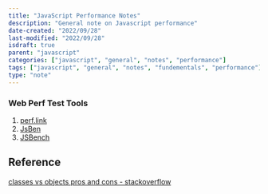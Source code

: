 ```yaml
---
title: "JavaScript Performance Notes"
description: "General note on Javascript performance"
date-created: "2022/09/28"
last-modified: "2022/09/28"
isdraft: true
parent: "javascript"
categories: ["javascript", "general", "notes", "performance"]
tags: ["javascript", "general", "notes", "fundementals", "performance"]
type: "note"
---
```


### Web Perf Test Tools

1. [perf.link](https://perf.link)
1. [JsBen](https://jsben.ch/)
1. [JSBench](https://jsbench.me/)

## Reference

[classes vs objects pros and cons - stackoverflow](https://stackoverflow.com/questions/19185116/javascript-classes-vs-objects-pros-and-cons)

